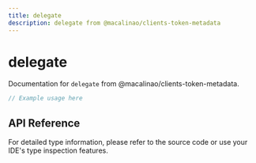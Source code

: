 ```yaml
---
title: delegate
description: delegate from @macalinao/clients-token-metadata
---
```


# delegate

Documentation for `delegate` from @macalinao/clients-token-metadata.

```typescript
// Example usage here
```

## API Reference

For detailed type information, please refer to the source code or use your IDE's type inspection features.
